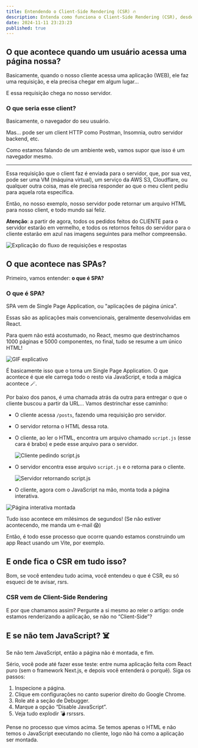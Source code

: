 ```yaml
---
title: Entendendo o Client-Side Rendering (CSR) 🔥
description: Entenda como funciona o Client-Side Rendering (CSR), desde a requisição do cliente até a resposta do servidor em aplicações web.
date: 2024-11-11 23:23:23
published: true
---
```


## O que acontece quando um usuário acessa uma página nossa?

Basicamente, quando o nosso cliente acessa uma aplicação (WEB), ele faz uma requisição, e ela precisa chegar em algum lugar…

E essa requisição chega no nosso servidor.

### O que seria esse client?

Basicamente, o navegador do seu usuário.

Mas… pode ser um client HTTP como Postman, Insomnia, outro servidor backend, etc.

Como estamos falando de um ambiente web, vamos supor que isso é um navegador mesmo.

---

Essa requisição que o client faz é enviada para o servidor, que, por sua vez, pode ser uma VM (máquina virtual), um serviço da AWS S3, Cloudflare, ou qualquer outra coisa, mas ele precisa responder ao que o meu client pediu para aquela rota específica.

Então, no nosso exemplo, nosso servidor pode retornar um arquivo HTML para nosso client, e todo mundo sai feliz.

**Atenção**: a partir de agora, todos os pedidos feitos do CLIENTE para o servidor estarão em vermelho, e todos os retornos feitos do servidor para o cliente estarão em azul nas imagens seguintes para melhor compreensão.

![Explicação do fluxo de requisições e respostas](/images/primeira-chamada.jpg)

## O que acontece nas SPAs?

Primeiro, vamos entender: **o que é SPA?**

### O que é SPA?

SPA vem de Single Page Application, ou "aplicações de página única".

Essas são as aplicações mais convencionais, geralmente desenvolvidas em React.

Para quem não está acostumado, no React, mesmo que destrinchamos 1000 páginas e 5000 componentes, no final, tudo se resume a um único HTML!

![GIF explicativo](/images/gif-minion.gif)

É basicamente isso que o torna um Single Page Application. O que acontece é que ele carrega todo o resto via JavaScript, e toda a mágica acontece 🪄.

Por baixo dos panos, é uma chamada atrás da outra para entregar o que o cliente buscou a partir da URL… Vamos destrinchar esse caminho:

- O cliente acessa `/posts`, fazendo uma requisição pro servidor.
- O servidor retorna o HTML dessa rota.
- O cliente, ao ler o HTML, encontra um arquivo chamado `script.js` (esse cara é brabo) e pede esse arquivo para o servidor.

    ![Cliente pedindo script.js](/images/segunda-chamada.jpg)

- O servidor encontra esse arquivo `script.js` e o retorna para o cliente.

    ![Servidor retornando script.js](/images/terceira-chamada.jpg)

- O cliente, agora com o JavaScript na mão, monta toda a página interativa.

![Página interativa montada](/images/quarta-chamada.jpg)

Tudo isso acontece em milésimos de segundos! (Se não estiver acontecendo, me manda um e-mail 😱)

Então, é todo esse processo que ocorre quando estamos construindo um app React usando um Vite, por exemplo.

## E onde fica o CSR em tudo isso?

Bom, se você entendeu tudo acima, você entendeu o que é CSR, eu só esqueci de te avisar, rsrs.

### CSR vem de Client-Side Rendering

E por que chamamos assim? Pergunte a si mesmo ao reler o artigo: onde estamos renderizando a aplicação, se não no “Client-Side”?

## E se não tem JavaScript? ☠️

Se não tem JavaScript, então a página não é montada, e fim.

Sério, você pode até fazer esse teste: entre numa aplicação feita com React puro (sem o framework Next.js, e depois você entenderá o porquê). Siga os passos:

1. Inspecione a página.
2. Clique em configurações no canto superior direito do Google Chrome.
3. Role até a seção de Debugger.
4. Marque a opção “Disable JavaScript”.
5. Veja tudo explodir 💣 rsrssrs.

Pense no processo que vimos acima. Se temos apenas o HTML e não temos o JavaScript executando no cliente, logo não há como a aplicação ser montada.
